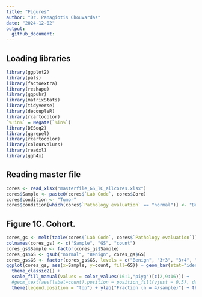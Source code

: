 ```yaml
---
title: "Figures"
author: "Dr. Panagiotis Chouvardas"
date: "2024-12-02"
output: 
  github_document:
---
```

## Loading libraries

```r
library(ggplot2)
library(pals)
library(factoextra)
library(reshape)
library(ggpubr)
library(matrixStats)
library(tidyverse)
library(decoupleR)
library(rcartocolor)
`%!in%` = Negate(`%in%`)
library(DESeq2)
library(ggrepel)
library(rcartocolor)
library(colourvalues)
library(readxl)
library(ggh4x)

```

## Reading master file

```r
cores <- read_xlsx("masterfile_GS_TC_allcores.xlsx")
cores$Sample <- paste0(cores$`Lab Code`, cores$Core)
cores$condition <- "Tumor"
cores$condition[which(cores$`Pathology evaluation` == "normal")] <- "Benign"
```

## Figure 1C. Cohort.

```r
cores_gs <- melt(table(cores$`Lab Code`, cores$`Pathology evaluation`))
colnames(cores_gs) <- c("Sample", "GS", "count")
cores_gs$Sample <- factor(cores_gs$Sample)
cores_gs$GS <- gsub("normal", "Benign", cores_gs$GS)
cores_gs$GS <- factor(cores_gs$GS, levels = c("Benign", "3+3", "3+4", "4+3", "4+4", "4+5", "5+4", "5+5"))
ggplot(cores_gs, aes(x=Sample, y=count, fill=GS)) + geom_bar(stat="identity", position="fill", col="black") +
  theme_classic2() + 
  scale_fill_manual(values = color_values(16:1,"piyg")[c(2,9:16)]) + 
  #geom_text(aes(label=count),position = position_fill(vjust = 0.5), data = cores_gs[which(cores_gs$count > 0),], size=2) +
  theme(legend.position = "top") + ylab("Fraction (n = 4/sample)") + theme(axis.text = element_text(size = 7)) 
```
